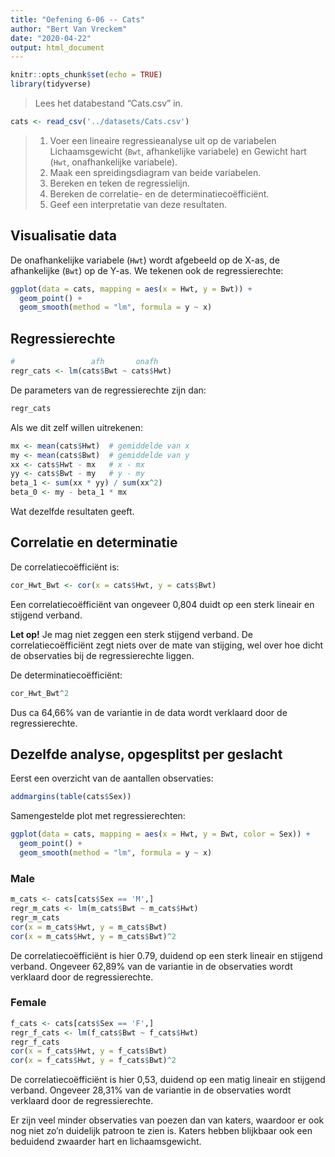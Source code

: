 ```yaml
---
title: "Oefening 6-06 -- Cats"
author: "Bert Van Vreckem"
date: "2020-04-22"
output: html_document
---
```


```r
knitr::opts_chunk$set(echo = TRUE)
library(tidyverse)
```

>  Lees het databestand “Cats.csv” in.

```r
cats <- read_csv('../datasets/Cats.csv')
```

> 1. Voer een lineaire regressieanalyse uit op de variabelen Lichaamsgewicht (`Bwt`, afhankelijke variabele) en Gewicht hart (`Hwt`, onafhankelijke variabele).
> 2. Maak een spreidingsdiagram van beide variabelen.
> 3. Bereken en teken de regressielijn.
> 4. Bereken de correlatie- en de determinatiecoëfficiënt.
> 5. Geef een interpretatie van deze resultaten.

## Visualisatie data

De onafhankelijke variabele (`Hwt`) wordt afgebeeld op de X-as, de afhankelijke (`Bwt`) op de Y-as. We tekenen ook de regressierechte:

```r
ggplot(data = cats, mapping = aes(x = Hwt, y = Bwt)) +
  geom_point() +
  geom_smooth(method = "lm", formula = y ~ x)
```

## Regressierechte

```r
#                 afh       onafh
regr_cats <- lm(cats$Bwt ~ cats$Hwt)
```

De parameters van de regressierechte zijn dan:

```r
regr_cats
```

Als we dit zelf willen uitrekenen:

```r
mx <- mean(cats$Hwt)  # gemiddelde van x
my <- mean(cats$Bwt)  # gemiddelde van y
xx <- cats$Hwt - mx   # x - mx
yy <- cats$Bwt - my   # y - my
beta_1 <- sum(xx * yy) / sum(xx^2)
beta_0 <- my - beta_1 * mx
```

Wat dezelfde resultaten geeft.

## Correlatie en determinatie

De correlatiecoëfficiënt is:

```r
cor_Hwt_Bwt <- cor(x = cats$Hwt, y = cats$Bwt)
```

Een correlatiecoëfficiënt van ongeveer 0,804 duidt op een sterk lineair en stijgend verband. 

**Let op!** Je mag niet zeggen een sterk stijgend verband. De correlatiecoëfficiënt zegt niets over de mate van stijging, wel over hoe dicht de observaties bij de regressierechte liggen.

De determinatiecoëfficiënt:

```r
cor_Hwt_Bwt^2
```

Dus ca 64,66% van de variantie in de data wordt verklaard door de regressierechte.

## Dezelfde analyse, opgesplitst per geslacht

Eerst een overzicht van de aantallen observaties:

```r
addmargins(table(cats$Sex))
```

Samengestelde plot met regressierechten:

```r
ggplot(data = cats, mapping = aes(x = Hwt, y = Bwt, color = Sex)) +
  geom_point() +
  geom_smooth(method = "lm", formula = y ~ x)
```

### Male

```r
m_cats <- cats[cats$Sex == 'M',]
regr_m_cats <- lm(m_cats$Bwt ~ m_cats$Hwt)
regr_m_cats
cor(x = m_cats$Hwt, y = m_cats$Bwt)
cor(x = m_cats$Hwt, y = m_cats$Bwt)^2
```

De correlatiecoëfficiënt is hier 0.79, duidend op een sterk lineair en stijgend verband. Ongeveer 62,89% van de variantie in de observaties wordt verklaard door de regressierechte.

### Female

```r
f_cats <- cats[cats$Sex == 'F',]
regr_f_cats <- lm(f_cats$Bwt ~ f_cats$Hwt)
regr_f_cats
cor(x = f_cats$Hwt, y = f_cats$Bwt)
cor(x = f_cats$Hwt, y = f_cats$Bwt)^2
```

De correlatiecoëfficiënt is hier 0,53, duidend op een matig lineair en stijgend verband. Ongeveer 28,31% van de variantie in de observaties wordt verklaard door de regressierechte.

Er zijn veel minder observaties van poezen dan van katers, waardoor er ook nog niet zo'n duidelijk patroon te zien is. Katers hebben blijkbaar ook een beduidend zwaarder hart en lichaamsgewicht.
